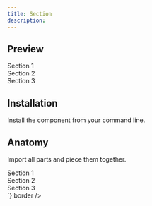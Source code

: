 ```yaml
---
title: Section
description: 
---
```

## Preview

<Preview>
  <Container
    css={{
      width:"100%",
      flexDirection: "column",
      alignItems: "center",
      gap: "$3",
    }}
  >
  <Section size="1" css={{ backgroundColor: '$slate3' }}>
    <Text as="p" size="4" css={{ textAlign: 'center' }}>Section 1</Text>
  </Section>
  <Section size="2" css={{ backgroundColor: '$slate3', my: '$1' }}>
    <Text as="p" size="4" css={{ textAlign: 'center' }}>Section 2</Text>
  </Section>
  <Section size="3" css={{ backgroundColor: '$slate3' }}>
    <Text as="p" size="4" css={{ textAlign: 'center' }}>Section 3</Text>
  </Section>
  </Container>
</Preview>

## Installation

Install the component from your command line.

<LiveProvider>
    <LiveEditor code={`npm install @odpf/apsara`} border/>
</LiveProvider>


## Anatomy
Import all parts and piece them together.

<LiveProvider>
    <LiveEditor code={`

<Section size="1" css={{ backgroundColor: '$slate3' }}>
  <Text as="p" size="4" css={{ textAlign: 'center' }}>Section 1</Text>
</Section>
<Section size="2" css={{ backgroundColor: '$slate3', my: '$1' }}>
  <Text as="p" size="4" css={{ textAlign: 'center' }}>Section 2</Text>
</Section>
<Section size="3" css={{ backgroundColor: '$slate3' }}>
  <Text as="p" size="4" css={{ textAlign: 'center' }}>Section 3</Text>
</Section>
`} border />
</LiveProvider>
